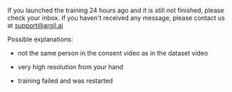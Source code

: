 If you launched the training 24 hours ago and it is still not finished, please check your inbox. If you haven't received any message, please contact us at [support@argil.ai](mailto:support@argil.ai)&#x20;

Possible explanations:

* not the same person in the consent video as in the dataset video

* very high resolution from your hand&#x20;

* training failed and was restarted